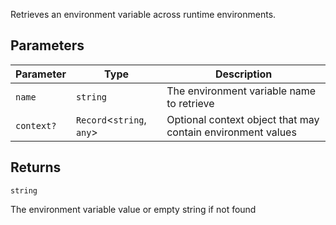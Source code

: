 Retrieves an environment variable across runtime environments.

## Parameters

| Parameter  | Type                        | Description                                                 |
| ---------- | --------------------------- | ----------------------------------------------------------- |
| `name`     | `string`                    | The environment variable name to retrieve                   |
| `context?` | `Record`\<`string`, `any`\> | Optional context object that may contain environment values |

## Returns

`string`

The environment variable value or empty string if not found
